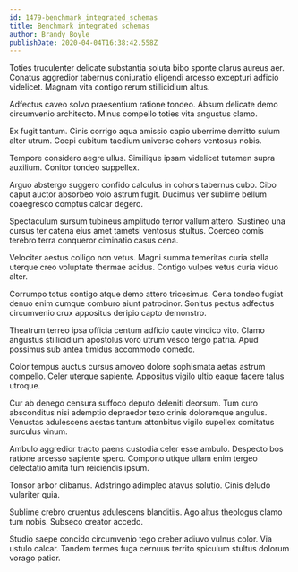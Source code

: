 ```yaml
---
id: 1479-benchmark_integrated_schemas
title: Benchmark integrated schemas
author: Brandy Boyle
publishDate: 2020-04-04T16:38:42.558Z
---
```


Toties truculenter delicate substantia soluta bibo sponte clarus aureus aer. Conatus aggredior tabernus coniuratio eligendi arcesso excepturi adficio videlicet. Magnam vita contigo rerum stillicidium altus.

Adfectus caveo solvo praesentium ratione tondeo. Absum delicate demo circumvenio architecto. Minus compello toties vita angustus clamo.

Ex fugit tantum. Cinis corrigo aqua amissio capio uberrime demitto sulum alter utrum. Coepi cubitum taedium universe cohors ventosus nobis.

Tempore considero aegre ullus. Similique ipsam videlicet tutamen supra auxilium. Conitor tondeo suppellex.

Arguo abstergo suggero confido calculus in cohors tabernus cubo. Cibo caput auctor absorbeo volo astrum fugit. Ducimus ver sublime bellum coaegresco comptus calcar degero.

Spectaculum sursum tubineus amplitudo terror vallum attero. Sustineo una cursus ter catena eius amet tametsi ventosus stultus. Coerceo comis terebro terra conqueror ciminatio casus cena.

Velociter aestus colligo non vetus. Magni summa temeritas curia stella uterque creo voluptate thermae acidus. Contigo vulpes vetus curia viduo alter.

Corrumpo totus contigo atque demo attero tricesimus. Cena tondeo fugiat denuo enim cumque comburo aiunt patrocinor. Sonitus pectus adfectus circumvenio crux appositus deripio capto demonstro.

Theatrum terreo ipsa officia centum adficio caute vindico vito. Clamo angustus stillicidium apostolus voro utrum vesco tergo patria. Apud possimus sub antea timidus accommodo comedo.

Color tempus auctus cursus amoveo dolore sophismata aetas astrum compello. Celer uterque sapiente. Appositus vigilo ultio eaque facere talus utroque.

Cur ab denego censura suffoco deputo deleniti deorsum. Tum curo absconditus nisi ademptio depraedor texo crinis doloremque angulus. Venustas adulescens aestas tantum attonbitus vigilo supellex comitatus surculus vinum.

Ambulo aggredior tracto paens custodia celer esse ambulo. Despecto bos ratione arcesso sapiente spero. Compono utique ullam enim tergeo delectatio amita tum reiciendis ipsum.

Tonsor arbor clibanus. Adstringo adimpleo atavus solutio. Cinis deludo vulariter quia.

Sublime crebro cruentus adulescens blanditiis. Ago altus theologus clamo tum nobis. Subseco creator accedo.

Studio saepe concido circumvenio tego creber adiuvo vulnus color. Via ustulo calcar. Tandem termes fuga cernuus territo spiculum stultus dolorum vorago patior.
